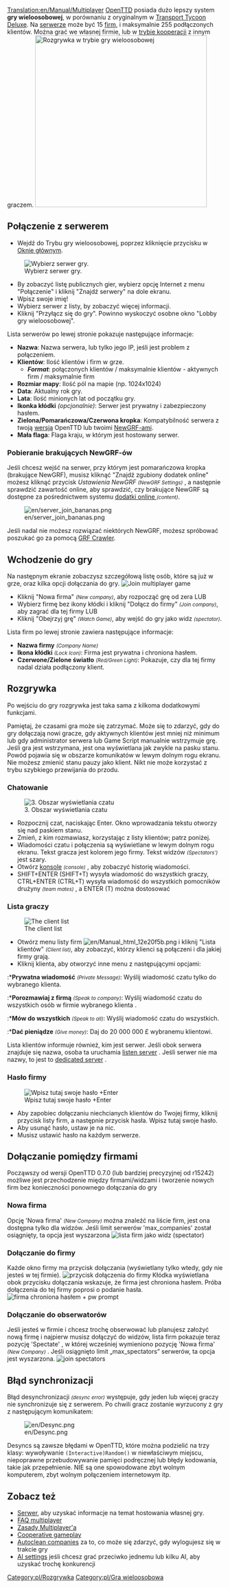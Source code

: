 [[Translation:en/Manual/Multiplayer]]
{{pl/Tłumaczenie|oryg. = Multiplayer
|z     = en
|na    = pl
|Postępy = 99
}}
{{pl/Spis treści}}
[[pl/Manual/OpenTTD|OpenTTD]] posiada dużo lepszy system '''gry wieloosobowej''', w porównaniu z oryginalnym w <span class="plainlinks">[http://pl.wikipedia.org/wiki/Transport_Tycoon Transport Tycoon Deluxe]</span>. Na [[pl/Manual/Serwer|serwerze]] może być 15 [[pl/Manual/Firma transportowa|firm]], i maksymalnie 255 podłączonych klientów. Można grać we własnej firmie, lub w [[pl/Community/Play Style/Rozgrywka kooperacji|trybie kooperacji]] z innym graczem.
[[File:en/Mp screen.png|none|thumb|400px|Rozgrywka w trybie gry wieloosobowej]]

==Połączenie z serwerem==
*Wejdź do Trybu gry wieloosobowej, poprzez kliknięcie przycisku w [[pl/Manual/Interfejs gry#Okno główne|Oknie głównym]].
[[File:en/Ottdmulti4.png|none|frame|Wybierz serwer gry.]]
*By zobaczyć listę publicznych gier, wybierz opcję Internet z menu "Połączenie" i kliknij "Znajdź serwery" na dole ekranu.
*Wpisz swoje imię!
*Wybierz serwer z listy, by zobaczyć więcej informacji.
*Kliknij "Przyłącz się do gry".  Powinno wyskoczyć osobne okno "Lobby gry wieloosobowej".


Lista serwerów po lewej stronie pokazuje następujące informacje:
*'''Nazwa''': Nazwa serwera, lub tylko jego IP, jeśli jest problem z połączeniem.
*'''Klientów''': Ilość klientów i firm w grze.
** '''''Format''''': połączonych klientów / maksymalnie klientów - aktywnych firm / maksymalnie firm
*'''Rozmiar mapy''': Ilość pól na mapie (np. 1024x1024)
*'''Data''': Aktualny rok gry.
*'''Lata''': Ilość minionych lat od początku gry.
*'''Ikonka kłódki''' ''(opcjonalnie)'': Serwer jest prywatny i zabezpieczony hasłem.
*'''Zielona/Pomarańczowa/Czerwona kropka''': Kompatybilność serwera z twoją [[pl/Archive/Other/FAQ Wersje OpenTTD|wersją]] OpenTTD lub twoimi [[pl/Manual/NewGRF|NewGRF-ami]].
*'''Mała flaga''': Flaga kraju, w którym jest hostowany serwer.

===Pobieranie brakujących NewGRF-ów===
Jeśli chcesz wejść na serwer, przy którym jest pomarańczowa kropka (brakujące NewGRF), musisz kliknąć "Znajdź zgubiony dodatek online" możesz kliknąć przycisk ''Ustawienia NewGRF'' <small>''(NewGRF Settings)''</small> , a następnie sprawdzić zawartość online, aby sprawdzić, czy brakujące NewGRF są dostępne za pośrednictwem systemu [[pl/Manual/Dodatki Online|dodatki online ]] <small>''(content)''</small>.

[[File:en/server join bananas.png]]

Jeśli nadal nie możesz rozwiązać niektórych NewGRF, możesz spróbować poszukać go za pomocą [http://grfcrawler.tt-forums.net/ GRF Crawler].

==Wchodzenie do gry==
Na następnym ekranie zobaczysz szczegółową listę osób, które są już w grze, oraz kilka opcji dołączania do gry.
[[File:en/Ottdmulti5.png|none|frame|Join multiplayer game]]
*Kliknij "Nowa firma" <small>''(New company)''</small>, aby rozpocząć grę od zera LUB
*Wybierz firmę bez ikony kłódki i kliknij "Dołącz do firmy" <small>''(Join company)''</small>, aby zagrać dla tej firmy LUB
*Kliknij "Obejrzyj grę" <small>''(Watch Game)''</small>, aby wejść do gry jako widz <small>''(spectator)''</small>.


Lista firm po lewej stronie zawiera następujące informacje:
*'''Nazwa firmy''' <small>''(Company Name)''</small>
*'''Ikona kłódki''' <small>''(Lock Icon)''</small>: Firma jest prywatna i chroniona hasłem.
*'''Czerwone/Zielone światło''' <small>''(Red/Green Light)''</small>: Pokazuje, czy dla tej firmy nadal działa podłączony klient.


==Rozgrywka==
Po wejściu do gry rozgrywka jest taka sama z kilkoma dodatkowymi funkcjami.

Pamiętaj, że czasami gra może się zatrzymać. Może się to zdarzyć, gdy do gry dołączają nowi gracze, gdy aktywnych klientów jest mniej niż minimum lub gdy administrator serwera lub Game Script manualnie wstrzymuje grę. Jeśli gra jest wstrzymana, jest ona wyświetlana jak zwykle na pasku stanu. Powód pojawia się w obszarze komunikatów w lewym dolnym rogu ekranu. Nie możesz zmienić stanu pauzy jako klient. Nikt nie może korzystać z trybu szybkiego przewijania do przodu.

===Chatowanie===
[[File:en/Ottdmulti9.png|center|none|frame|3. Obszar wyświetlania czatu]]
*Rozpocznij czat, naciskając Enter. Okno wprowadzania tekstu otworzy się nad paskiem stanu.
*Zmień, z kim rozmawiasz, korzystając z listy klientów; patrz poniżej.
*Wiadomości czatu i połączenia są wyświetlane w lewym dolnym rogu ekranu. Tekst gracza jest kolorem jego firmy. Tekst widzów <small>''(Spectators')''</small> jest szary. 
*Otwórz [[pl/Manual/Konsola|konsole]] <small>''(console)''</small> , aby zobaczyć historię wiadomości.
*SHIFT+ENTER (SHIFT+T) wysyła wiadomość do wszystkich graczy, CTRL+ENTER (CTRL+T) wysyła wiadomość do wszystkich pomocników drużyny <small>''(team mates)''</small> , a ENTER (T) można dostosować

===Lista graczy===
[[File:en/Ottdmulti7.png|none|frame|The client list]]
*Otwórz menu listy firm [[File:en/Manual html 12e20f5b.png]] i kliknij "Lista klientów" <small>''(Client list)''</small>, aby zobaczyć, którzy klienci są połączeni i dla jakiej firmy grają.
*Kliknij klienta, aby otworzyć inne menu z następującymi opcjami:
:*'''Prywatna wiadomość''' <small>''(Private Message)''</small>: Wyślij wiadomość czatu tylko do wybranego klienta.
:*'''Porozmawiaj z firmą''' <small>''(Speak to company)''</small>: Wyślij wiadomość czatu do wszystkich osób w firmie wybranego klienta .
:*'''Mów do wszystkich''' <small>''(Speak to all)''</small>: Wyślij wiadomość czatu do wszystkich.
:*'''Dać pieniądze''' <small>''(Give money)''</small>: Daj do 20 000 000 £ wybranemu klientowi.

Lista klientów informuje również, kim jest serwer. Jeśli obok serwera znajduje się nazwa, osoba ta uruchamia [[pl/Manual/Listen server|listen server]] . Jeśli serwer nie ma nazwy, to jest to  [[pl/Manual/Serwer dedykowany|dedicated server]] .

===Hasło firmy===
[[File:en/Company password input box2.png|none|frame|Wpisz tutaj swoje hasło +Enter]]
*Aby zapobiec dołączaniu niechcianych klientów do Twojej firmy, kliknij przycisk listy firm, a następnie przycisk hasła. Wpisz tutaj swoje hasło.
* Aby usunąć hasło, ustaw je na nic.
* Musisz ustawić hasło na każdym serwerze.

==Dołączanie pomiędzy firmami==
Począwszy od wersji OpenTTD 0.7.0 (lub bardziej precyzyjnej od r15242) możliwe jest przechodzenie między firmami/widzami i tworzenie nowych firm bez konieczności ponownego dołączania do gry

===Nowa firma===
Opcję 'Nowa firma' <small>''(New Company)''</small> można znaleźć na liście firm, jest ona dostępna tylko dla widzów. Jeśli limit serwerów 'max_companies' został osiągnięty, ta opcja jest wyszarzona
[[File:en/Move company create.png|none|frame|lista firm jako widz <small>''(spectator)''</small>]]

===Dołączanie do firmy===
Każde okno firmy ma przycisk dołączania (wyświetlany tylko wtedy, gdy nie jesteś w tej firmie).
[[File:en/Move company join.png|none|frame|przycisk dołączenia do firmy]]
Kłódka wyświetlana obok przycisku dołączania wskazuje, że firma jest chroniona hasłem. Próba dołączenia do tej firmy poprosi o podanie hasła.
[[File:en/Move company join pwprompt.png|none|frame|firma chroniona hasłem + pw prompt]]

===Dołączanie do obserwatorów===
Jeśli jesteś w firmie i chcesz trochę obserwować lub planujesz założyć nową firmę i najpierw musisz dołączyć do widzów, lista firm pokazuje teraz pozycję 'Spectate' , w której wcześniej wymieniono pozycję 'Nowa firma' <small>''(New Company)''</small> .
Jeśli osiągnięto limit „max_spectators” serwerów, ta opcja jest wyszarzona.
[[File:en/Move spectate.png|none|frame|join spectators]]

==Błąd synchronizacji==
Błąd desynchronizacji <small>''(desync error)''</small> występuje, gdy jeden lub więcej graczy nie synchronizuje się z serwerem. Po chwili gracz zostanie wyrzucony z gry z następującym komunikatem:

[[File:en/Desync.png]]

Desyncs są zawsze błędami w OpenTTD, które można podzielić na trzy klasy: wywoływanie <code>(Interactive)Random()</code> w niewłaściwym miejscu, niepoprawne przebudowywanie pamięci podręcznej lub błędy kodowania, takie jak przepełnienie. NIE są one spowodowane zbyt wolnym komputerem, zbyt wolnym połączeniem internetowym itp.

==Zobacz też==
*[[pl/Manual/Serwer|Serwer]], aby uzyskać informacje na temat hostowania własnej gry.
*[[pl/Manual/FAQ Gry Wieloosobowej|FAQ multiplayer]]
*[[pl/Community/Play Style/Zasady gry wieloosobowej|Zasady Multiplayer'a]]
*[[pl/Wspólna rozgrywka|Cooperative gameplay]]
*[[pl/Archive/Manual/Settings/AutoCzyszczenie nieaktywnych|Autoclean companies]] za to, co może się zdarzyć, gdy wylogujesz się w trakcie gry
*[[pl/Ustawienia SI|AI settings]] jeśli chcesz grać przeciwko jednemu lub kilku AI, aby uzyskać trochę konkurencji

[[Category:pl/Rozgrywka]]
[[Category:pl/Gra wieloosobowa]]
